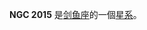 {{NGCInfoBox|NGCID=NGC 2015|發現者=約翰·弗里德里希·威廉·赫歇爾|發現日期=1834年11月24日|其他編號=ESO 56-SC147|曆元=J2000.0|赤經=5時32分6秒
|赤緯=-69°14'36"|星座=剑鱼座|星體=星系|星等=|表面亮度=|藍等=}}

'''NGC 2015''' 是[[剑鱼座|剑鱼座]]的一個[[星系|星系]]。

{{星系小作品}}

{{NGCReference|2015}}
{{Catalogs|NGC=2015}}